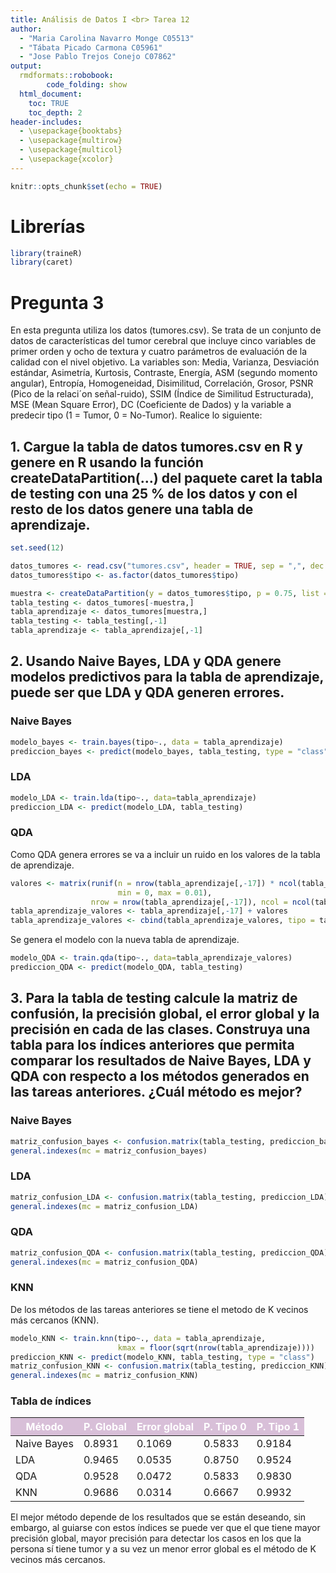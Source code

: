 ```yaml
---
title: Análisis de Datos I <br> Tarea 12
author:
  - "Maria Carolina Navarro Monge C05513"
  - "Tábata Picado Carmona C05961"
  - "Jose Pablo Trejos Conejo C07862"
output:
  rmdformats::robobook:
        code_folding: show
  html_document:
    toc: TRUE
    toc_depth: 2
header-includes:
  - \usepackage{booktabs}
  - \usepackage{multirow}
  - \usepackage{multicol}
  - \usepackage{xcolor}
---
```


```r
knitr::opts_chunk$set(echo = TRUE)
```

# Librerías

```r
library(traineR)
library(caret)
```

# Pregunta 3

En esta pregunta utiliza los datos (tumores.csv). Se trata de un conjunto de datos de características del tumor cerebral que incluye cinco variables de primer orden y ocho de textura y cuatro parámetros de evaluación de la calidad con el nivel objetivo. La variables son: Media, Varianza, Desviación estándar, Asimetría, Kurtosis, Contraste, Energía, ASM (segundo momento angular), Entropía, Homogeneidad, Disimilitud, Correlación, Grosor, PSNR (Pico de la relaci´on señal-ruido), SSIM (Índice de Similitud Estructurada), MSE (Mean Square Error), DC (Coeficiente de Dados) y la variable a predecir tipo (1 = Tumor, 0 = No-Tumor). Realice lo siguiente:

## 1. Cargue la tabla de datos tumores.csv en R y genere en R usando la función createDataPartition(...) del paquete caret la tabla de testing con una 25 % de los datos y con el resto de los datos genere una tabla de aprendizaje.

```r
set.seed(12)
```

```r
datos_tumores <- read.csv("tumores.csv", header = TRUE, sep = ",", dec = ".")
datos_tumores$tipo <- as.factor(datos_tumores$tipo)

muestra <- createDataPartition(y = datos_tumores$tipo, p = 0.75, list = F)
tabla_testing <- datos_tumores[-muestra,]
tabla_aprendizaje <- datos_tumores[muestra,]
tabla_testing <- tabla_testing[,-1]
tabla_aprendizaje <- tabla_aprendizaje[,-1]
```

## 2. Usando Naive Bayes, LDA y QDA genere modelos predictivos para la tabla de aprendizaje, puede ser que LDA y QDA generen errores.

### Naive Bayes 
```r
modelo_bayes <- train.bayes(tipo~., data = tabla_aprendizaje)
prediccion_bayes <- predict(modelo_bayes, tabla_testing, type = "class")
```

### LDA
```r
modelo_LDA <- train.lda(tipo~., data=tabla_aprendizaje)
prediccion_LDA <- predict(modelo_LDA, tabla_testing)
```

### QDA

Como QDA genera errores se va a incluir un ruido en los valores de la tabla de aprendizaje.

```r
valores <- matrix(runif(n = nrow(tabla_aprendizaje[,-17]) * ncol(tabla_aprendizaje[,-17]), 
                        min = 0, max = 0.01), 
                  nrow = nrow(tabla_aprendizaje[,-17]), ncol = ncol(tabla_aprendizaje[,-17]))
tabla_aprendizaje_valores <- tabla_aprendizaje[,-17] + valores
tabla_aprendizaje_valores <- cbind(tabla_aprendizaje_valores, tipo = tabla_aprendizaje[,17])
```

Se genera el modelo con la nueva tabla de aprendizaje.

```r
modelo_QDA <- train.qda(tipo~., data=tabla_aprendizaje_valores)
prediccion_QDA <- predict(modelo_QDA, tabla_testing)
```

## 3. Para la tabla de testing calcule la matriz de confusión, la precisión global, el error global y la precisión en cada de las clases. Construya una tabla para los índices anteriores que permita comparar los resultados de Naive Bayes, LDA y QDA con respecto a los métodos generados en las tareas anteriores. ¿Cuál método es mejor?

### Naive Bayes
```r
matriz_confusion_bayes <- confusion.matrix(tabla_testing, prediccion_bayes)
general.indexes(mc = matriz_confusion_bayes)
```

### LDA 
```r
matriz_confusion_LDA <- confusion.matrix(tabla_testing, prediccion_LDA)
general.indexes(mc = matriz_confusion_LDA)
```

### QDA 
```r
matriz_confusion_QDA <- confusion.matrix(tabla_testing, prediccion_QDA)
general.indexes(mc = matriz_confusion_QDA)
```

### KNN
De los métodos de las tareas anteriores se tiene el metodo de K vecinos más cercanos (KNN).
```r
modelo_KNN <- train.knn(tipo~., data = tabla_aprendizaje, 
                        kmax = floor(sqrt(nrow(tabla_aprendizaje))))
prediccion_KNN <- predict(modelo_KNN, tabla_testing, type = "class")
matriz_confusion_KNN <- confusion.matrix(tabla_testing, prediccion_KNN)
general.indexes(mc = matriz_confusion_KNN)
```

### Tabla de índices 
<style>
table th {
  background-color: #d8bfd8; /* Color lila */
  color: white; /* Texto blanco para mejor contraste */
}
</style>

| Método       | P. Global | Error global | P. Tipo 0 |P. Tipo 1 |
|--------------|--------|--------|--------|--------------|
| Naive Bayes  | 0.8931 | 0.1069 | 0.5833 | 0.9184       |
| LDA          | 0.9465 | 0.0535 | 0.8750 | 0.9524       |
| QDA          | 0.9528 | 0.0472 | 0.5833 | 0.9830       |
| KNN          | 0.9686 | 0.0314 | 0.6667 | 0.9932       |

El mejor método depende de los resultados que se están deseando, sin embargo, al guiarse con estos índices se puede ver que el que tiene mayor precisión global, mayor precisión para detectar los casos en los que la persona sí tiene tumor y a su vez un menor error global es el método de K vecinos más cercanos. 